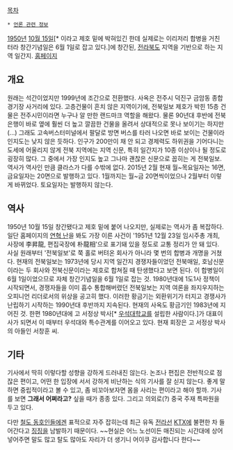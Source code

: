[[목차]]

 * [[언론 관련 정보]]



[[1950년]] [[10월 15일]][* 이라고 제호 밑에 박혀있긴 한데 실제로는 이리저리 합병을 거친 터라 창간기념일은 6월 1일로 잡고 있다.]에 창간된, [[전라북도]] 지역을 기반으로 하는 지역 일간지. [http://www.jjan.co.kr 홈페이지]

== 개요 ==

원래는 석간이었지만 1999년에 조간으로 전환했다.
사옥은 전주시 덕진구 금암동 종합경기장 사거리에 있다. 고층건물이 흔치 않은 지역이기에, 전북일보 제호가 박힌 15층 건물은 전주시민이라면 누구나 알 만한 랜드마크 역할을 해왔다. 물론 90년대 후반에 전북은행이 바로 옆에 훨씬 더 높고 깔끔한 건물을 올려서 상대적으로 못나 보이기는 하지만(...) 그래도 고속버스터미널에서 팔달로 방면 버스를 타러 나오면 바로 보이는 건물이라 인지도는 낮지 않은 듯하다.
인구가 200만이 채 안 되고 경제력도 하위권을 기어다니는 도세에 어울리지 않게 전북 지역에는 지역 신문, 특히 일간지가 10종 이상이나 될 정도로 굉장히 많다. 그 중에서 가장 인지도 높고 그나마 괜찮은 신문으로 꼽히는 게 전북일보. 역사가 역사인 만큼 클라스가 다를 수밖에 없다.
2015년 2월 현재 월~목요일자는 16면, 금요일자는 20면으로 발행하고 있다. 1월까지는 월~금 20면씩이었으나 2월부터 이렇게 바뀌었다. 토요일자는 발행하지 않는다.

== 역사 ==

1950년 10월 15일 창간됐다고 제호 밑에 붙어 나오지만, 실제로는 역사가 좀 복잡하다. 일단 홈페이지의 [http://www.jjan.kr/com/com-2.html 연혁 난]을 봐도 가장 이른 사건이 '1951년 12월 23일 임시주총 개최, 사장에 李昇龍, 편집국장에 朴龍相'으로 표기돼 있을 정도로 교통 정리가 안 돼 있다.
사실 원래부터 '전북일보'로 쭉 홀로 버텨온 회사가 아니라 몇 번의 합병과 개명을 거쳤다. 현재의 전북일보는 1973년에 당시 지역 일간지 경쟁자들이었던 전북매일, 호남신문이라는 두 회사와 전북신문이라는 제호로 합쳐질 때 탄생했다고 보면 된다. 이 합병일이 6월 1일이었으므로 자체 창간기념일을 6월 1일로 잡는 것.
1980년대에 1도1사 정책이 시작되면서, 경쟁자들을 이미 흡수 통합해버렸던 전북일보는 지역 여론을 좌지우지하는 오피니언 리더로서의 위상을 공고히 했다. 이러한 황금기는 외환위기가 터지고 경쟁사가 난립하기 시작하는 1990년대 후반까지 지속된다. 현재의 사옥도 황금기인 1983년에 지어진 것.
한편 1980년대에 고 서정상 박사[* [[우석대학교]]를 설립한 사람이다.]가 대표이사가 되면서 이 때부터 우석대와 특수관계를 이어오고 있다. 현재 회장은 고 서정상 박사의 아들인 서창훈 씨.

== 기타 ==

기사에서 딱히 이렇다할 성향을 강하게 드러내진 않는다. 논조나 편집은 전반적으로 점잖은 편이고, 어떤 한 입장에 서서 강하게 비난하는 식의 기사를 잘 싣지 않는다. 좋게 말하면 중립적이라고 볼 수 있고, 좀 비꼬아보자면 몸을 사리는 편이라고 해야 할까. 기사를 보면 '''그래서 어쩌라고?''' 싶을 때가 종종 있다. 그리고 의외로(?) 중국 주재 특파원을 두고 있다.

다만 [[철도 동호인]]들에겐 표적으로 자주 잡히는데 최근 유독 [[전라선]] [[KTX]]에 불편한 차 들어간다고 [[징징]]을 남발하기 때문이다. ~~현실은 어느 노선이든 매진되는 시간대에 상어 넣어주면 말도 많고 탈도 많아도 자리가 더 생기니 어이쿠 감사합니다 한다~~
